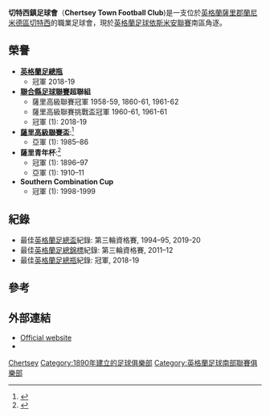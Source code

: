 {{Infobox football club
| clubname   = 切特西鎮足球會
| image      = <!-- 檔案不存在 Chertsey Town logo.png ，可從英文維基百科取得 -->
| image_size = 180px
| alt        = The Chertsey Town club crest
| fullname   = Chertsey Town Football Club
| founded    = 1890
| nickname   = The Curfews
| ground     = [[英格蘭|英格蘭]][[薩里郡|薩里郡]][[蘭尼米德區|蘭尼米德區]][[切特西|切特西]]奥文徑運動場
| capacity   = 2,500
| chairman   = Steve Powers
| manager    = Kevin MacLaren
| league     = [[英格蘭足球依斯米安聯賽|英格蘭足球依斯米安聯賽]]南區
| season     = 2019-20
| position   = [[英格蘭足球依斯米安聯賽|英格蘭足球依斯米安聯賽]]南區(球季註銷)
| website    =  https://www.chertseytownfc.com/
| pattern_la1=_white_stripes|pattern_b1=_whitestripes4|pattern_ra1=_white_stripes|
   leftarm1=0000FF|body1=0000FF|rightarm1=0000FF|shorts1=0000FF|socks1=0000FF|
| pattern_la2= _yellow|pattern_b2=_thinyellowsides|pattern_ra2=yellow|pattern_sh2=_yellowsides|
   leftarm2=yellow|body2=yellow|rightarm2=yellow|shorts2=yellow|socks2=yellow|
}}

'''切特西鎮足球會'''（'''Chertsey Town Football Club''')是一支位於[[英格蘭|英格蘭]][[薩里郡|薩里郡]][[蘭尼米德區|蘭尼米德區]][[切特西|切特西]]的職業足球會，現於[[英格蘭足球依斯米安聯賽|英格蘭足球依斯米安聯賽]]南區角逐。

==榮譽==
*'''[[英格蘭足總瓶|英格蘭足總瓶]]'''
** 冠軍 2018-19
*'''[[聯合縣足球聯賽|聯合縣足球聯賽]]超聯組'''
** 薩里高級聯賽冠軍 1958-59, 1860-61, 1961-62
** 薩里高級聯賽挑戰盃冠軍 1960-61, 1961-61
** 冠軍 (1): 2018-19
*'''[[薩里高級聯賽盃|薩里高級聯賽盃]]''':<ref>{{cite web |url=http://www.surreyfa.com/previous-winners-and-officials/saturday-senior-cup-previous-winners |title=Saturday Senior Cup Previous Winners |publisher=SurreyFA |accessdate=2013-04-28 |url-status=dead |archiveurl=https://web.archive.org/web/20140502232940/http://www.surreyfa.com/previous-winners-and-officials/saturday-senior-cup-previous-winners |archivedate=2014-05-02 |dead-url=no }}</ref>
** 亞軍 (1): 1985–86
*'''薩里青年杯''':<ref>{{cite web |url=http://www.surreyfa.com/previous-winners-and-officials/saturday-junior-cup-previous-winners |title=Archived copy |accessdate=2013-04-28 |url-status=dead |archiveurl=https://web.archive.org/web/20131022041813/http://www.surreyfa.com/previous-winners-and-officials/saturday-junior-cup-previous-winners |archivedate=2013-10-22 |dead-url=no }}</ref>
** 冠軍 (1): 1896–97
** 亞軍 (1): 1910–11
*'''Southern Combination Cup'''
** 冠軍 (1): 1998-1999

==紀錄==
*最佳[[英格蘭足總盃|英格蘭足總盃]]紀錄: 第三輪資格賽, 1994–95, 2019-20
*最佳[[英格蘭足總錦標|英格蘭足總錦標]]紀錄: 第三輪資格賽, 2011–12
*最佳[[英格蘭足總瓶|英格蘭足總瓶]]紀錄: 冠軍, 2018-19

==參考==
{{Reflist}}

==外部連結==
*[http://www.chertseytownfc.com/ Official website] {{Wayback|url=http://www.chertseytownfc.com/ |date=20191101153820 }}
*{{fchd|id=CHERTSET|name=Chertsey Town}}

[[Category:薩里郡足球俱樂部|Chertsey]]
[[Category:1890年建立的足球俱樂部|Category:1890年建立的足球俱樂部]]
[[Category:英格蘭足球南部聯賽俱樂部|Category:英格蘭足球南部聯賽俱樂部]]